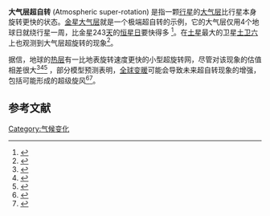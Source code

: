 {{short description|State where a planet's atmosphere rotates faster than the planet itself}} 
'''大气层超自转''' (Atmospheric super-rotation) 是指一颗[[行星|行星]]的[[大气层|大气层]]比行星本身旋转更快的状态。[[金星大气层|金星大气层]]就是一个极端超自转的示例，它的大气层仅用4个地球日就绕行星一周，比金星243[[日|天]]的[[恒星日|恒星日]]要快得多 <ref>{{Cite web|url=https://sci.esa.int/web/venus-express/-/54065-4-super-rotation-is-speeding-up|title=ESA Science & Technology - Major Discoveries by Venus Express: 2006-2014|website=sci.esa.int|access-date=2020-01-21|archive-date=2020-04-20|archive-url=https://web.archive.org/web/20200420185739/https://sci.esa.int/web/venus-express/-/54065-4-super-rotation-is-speeding-up|dead-url=no}}</ref>。在[[土星|土星]]最大的卫星[[土卫六|土卫六]]上也观测到大气层超旋转的现象<ref>{{Cite journal|last=Read|first=Peter L.|last2=Lebonnois|first2=Sebastien|date=2018|title=Superrotation on Venus, on Titan, and Elsewhere|journal=Annual Review of Earth and Planetary Sciences|volume=46|issue=1|pages=175–202|doi=10.1146/annurev-earth-082517-010137}}</ref>。

据信，地球的[[热层|热层]]有一比地表旋转速度更快的小型超旋转网，尽管对该现象的估值相差很大<ref>{{Cite journal|last=Gaposchkin|first=E. M|date=2003-05-01|title=Atmospheric superrotation?|journal=Planetary and Space Science|language=en|volume=51|issue=6|pages=415–425|doi=10.1016/S0032-0633(03)00021-7|issn=0032-0633}}</ref><ref>{{Cite journal|last=Blum|first=P. W.|last2=Harris|first2=I.|date=1974-06-01|title=Some new aspects on the superrotation of the thermosphere|journal=Journal of Atmospheric and Terrestrial Physics|language=en|volume=36|issue=6|pages=967–978|doi=10.1016/0021-9169(74)90006-3|issn=0021-9169|hdl=2060/19730011711|hdl-access=free}}</ref><ref>{{Cite journal|last=Rishbeth|first=H.|date=January 1971|title=Rotation of the Variation of Upper Atmosphere|journal=Nature|language=en|volume=229|issue=5283|pages=333–334|doi=10.1038/229333a0|pmid=16059224|issn=1476-4687}}</ref> ，部分模型预测表明，[[全球变暖|全球变暖]]可能会导致未来超自转现象的增强，包括可能形成的超级旋风<ref>{{Cite journal|last=Carlson|first=Henrik|last2=Caballero|first2=Rodrigo|date=March 2016|title=Enhanced MJO and transition to superrotation in warm climates|journal=Journal of Advances in Modeling Earth Systems|volume=8|issue=1|pages=304–318|doi=10.1002/2015ms000615|issn=1942-2466|doi-access=free}}</ref><ref>{{Cite journal|last=Caballero|first=Rodrigo|last2=Carlson|first2=Henrik|date=October 2018|title=Surface Superrotation|journal=Journal of the Atmospheric Sciences|language=en|volume=75|issue=10|pages=3671–3689|doi=10.1175/JAS-D-18-0076.1|issn=0022-4928|doi-access=free}}</ref>。

==参考文献==
{{reflist}}

[[Category:气候变化|Category:气候变化]]


{{天气}}
{{physics-stub}}